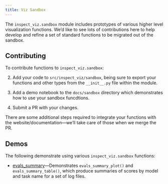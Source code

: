 ```yaml
---
title: Viz Sandbox
---
```


The `inspect_viz.sandbox` module includes prototypes of various higher level visualization functions. We'd like to see lots of contributions here to help develop and refine a set of standard functions to be migrated out of the sandbox.

## Contributing

To contribute functions to `inspect_viz.sandbox`:

2. Add your code to `src/inspect_viz/sandbox`, being sure to export your functions and other types from the `__init__.py` file within the module.

3. Add a demo notebook to the `docs/sandbox` directory which demonstrates how to use your sandbox funcdtions.

4. Submit a PR with your changes.

There are some additional steps required to integrate your functions with the website/documentation---we'll take care of those when we merge the PR.

## Demos

The following demonstrate using various `inspect_viz.sandbox` functions:

- [evals_summary](evals_summary.ipynb)---Demonstrates `evals_summary_plot()` and `evals_summary_table()`, which produce summaries of scores by model and task name for a set of log files.



